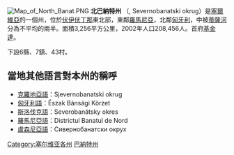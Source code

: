 {{NoteTA
  |G1=地名
  |G2=nationality
}}

[[File:Map_of_North_Banat.PNG|thumb]]
'''北巴納特州''' （{{lang|sr|Севернобанатски округ}}, Severnobanatski okrug）是[[塞爾維亞|塞爾維亞]]的一個州，位於[[伏伊伏丁那|伏伊伏丁那]]東北部，東鄰[[羅馬尼亞|羅馬尼亞]]，北鄰[[匈牙利|匈牙利]]，中被[[蒂薩河|蒂薩河]]分為不平均的兩半。面積3,256平方公里，2002年人口208,456人。首府[[基金達|基金達]]。

下設6縣、7鎮、43村。

== 當地其他語言對本州的稱呼 ==
* [[克羅地亞語|克羅地亞語]]：Sjevernobanatski okrug
* [[匈牙利語|匈牙利語]]：Észak Bánsági Körzet
* [[斯洛伐克語|斯洛伐克語]]：Severobanátsky okres
* [[羅馬尼亞語|羅馬尼亞語]]：Districtul Banatul de Nord
* [[盧森尼亞語|盧森尼亞語]]：Сивернобанатски окрух

{{塞爾維亞行政區劃|nocat}}
[[Category:塞尔维亚各州|Category:塞尔维亚各州]]
[[Category:伏伊伏丁那|巴納特州]]